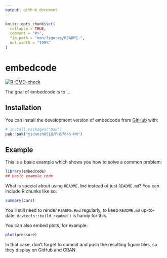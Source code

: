 ```yaml
---
output: github_document
---
```


<!-- README.md is generated from README.Rmd. Please edit that file -->

```r
knitr::opts_chunk$set(
  collapse = TRUE,
  comment = "#>",
  fig.path = "man/figures/README-",
  out.width = "100%"
)
```

# embedcode

<!-- badges: start -->
[![R-CMD-check](https://github.com/yidanzh0518/embedcode/actions/workflows/R-CMD-check.yaml/badge.svg)](https://github.com/yidanzh0518/embedcode/actions/workflows/R-CMD-check.yaml)
<!-- badges: end -->

The goal of embedcode is to ...

## Installation

You can install the development version of embedcode from [GitHub](https://github.com/) with:

``` r
# install.packages("pak")
pak::pak("yidanzh0518/PHS7045-HW")
```

## Example

This is a basic example which shows you how to solve a common problem:

```r
library(embedcode)
## basic example code
```

What is special about using `README.Rmd` instead of just `README.md`? You can include R chunks like so:

```r
summary(cars)
```

You'll still need to render `README.Rmd` regularly, to keep `README.md` up-to-date. `devtools::build_readme()` is handy for this.

You can also embed plots, for example:

```r
plot(pressure)
```

In that case, don't forget to commit and push the resulting figure files, so they display on GitHub and CRAN.
